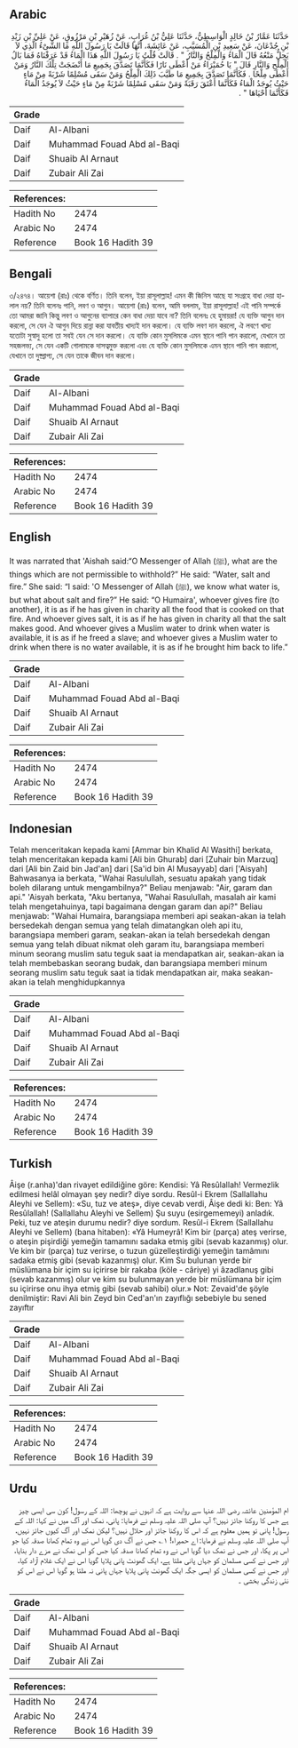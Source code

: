 ## Arabic


<div dir="rtl" lang="ar" style={{fontSize:'larger',backgroundColor:'#f8f9fa',padding:20}}>
حَدَّثَنَا عَمَّارُ بْنُ خَالِدٍ الْوَاسِطِيُّ، حَدَّثَنَا عَلِيُّ بْنُ غُرَابٍ، عَنْ زُهَيْرِ بْنِ مَرْزُوقٍ، عَنْ عَلِيِّ بْنِ زَيْدِ بْنِ جُدْعَانَ، عَنْ سَعِيدِ بْنِ الْمُسَيَّبِ، عَنْ عَائِشَةَ، أَنَّهَا قَالَتْ يَا رَسُولَ اللَّهِ مَا الشَّىْءُ الَّذِي لاَ يَحِلُّ مَنْعُهُ قَالَ الْمَاءُ وَالْمِلْحُ وَالنَّارُ ‏"‏ ‏.‏ قَالَتْ قُلْتُ يَا رَسُولَ اللَّهِ هَذَا الْمَاءُ قَدْ عَرَفْنَاهُ فَمَا بَالُ الْمِلْحِ وَالنَّارِ قَالَ ‏"‏ يَا حُمَيْرَاءُ مَنْ أَعْطَى نَارًا فَكَأَنَّمَا تَصَدَّقَ بِجَمِيعِ مَا أَنْضَجَتْ تِلْكَ النَّارُ وَمَنْ أَعْطَى مِلْحًا ‏.‏ فَكَأَنَّمَا تَصَدَّقَ بِجَمِيعِ مَا طَيَّبَ ذَلِكَ الْمِلْحُ وَمَنْ سَقَى مُسْلِمًا شَرْبَةً مِنْ مَاءٍ حَيْثُ يُوجَدُ الْمَاءُ فَكَأَنَّمَا أَعْتَقَ رَقَبَةً وَمَنْ سَقَى مُسْلِمًا شَرْبَةً مِنْ مَاءٍ حَيْثُ لاَ يُوجَدُ الْمَاءُ فَكَأَنَّمَا أَحْيَاهَا ‏"‏ ‏.‏
</div>
<div style={{backgroundColor:'#f8f9fa',padding:20, marginBottom: 10}}><table> <thead> <tr> <th>Grade</th> <th></th> </tr> </thead> <tbody> <tr><td>Daif</td><td>Al-Albani</td></tr><tr><td>Daif</td><td>Muhammad Fouad Abd al-Baqi</td></tr><tr><td>Daif</td><td>Shuaib Al Arnaut</td></tr><tr><td>Daif</td><td>Zubair Ali Zai</td></tr></tbody></table><table> <thead> <tr> <th>References:</th> <th></th> </tr> </thead> <tbody><tr><td>Hadith No</td><td>2474</td></tr><tr><td>Arabic No</td><td>2474</td></tr><tr><td>Reference</td><td>Book 16 Hadith 39</td></tr></tbody></table></div>

## Bengali


<div dir="ltr" lang="bn" style={{fontSize:'larger',backgroundColor:'#f8f9fa',padding:20}}>
৩/২৪৭৪। আয়েশা (রাঃ) থেকে বর্ণিত। তিনি বলেন, ইয়া রাসূলাল্লাহ! এমন কী জিনিস আছে যা সংগ্রহে বাধা দেয়া হালাল নয়? তিনি বলেনঃ পানি, লবণ ও আগুন। আয়েশা (রাঃ) বলেন, আমি বললাম, ইয়া রাসূলাল্লাহ! এই পানি সম্পর্কে তো আমরা জানি কিন্তু লবণ ও আগুনের ব্যাপারে কেন বাধা দেয়া যাবে না? তিনি বলেনঃ হে হুমায়রা! যে ব্যক্তি আগুন দান করলো, সে যেন ঐ আগুন দিয়ে রান্না করা যাবতীয় খাদ্যই দান করলো। যে ব্যক্তি লবণ দান করলো, ঐ লবণে খাদ্য যতোটা সুস্বাদু হলো তা সবই যেন সে দান করলো। যে ব্যক্তি কোন মুসলিমকে এমন স্থানে পানি পান করালো, যেখানে তা সহজলভ্য, সে যেন একটি গোলামকে দাসত্বমুক্ত করলো এবং যে ব্যক্তি কোন মুসলিমকে এমন স্থানে পানি পান করালো, যেখানে তা দুষ্প্রাপ্য, সে যেন তাকে জীবন দান করলো।
</div>
<div style={{backgroundColor:'#f8f9fa',padding:20, marginBottom: 10}}><table> <thead> <tr> <th>Grade</th> <th></th> </tr> </thead> <tbody> <tr><td>Daif</td><td>Al-Albani</td></tr><tr><td>Daif</td><td>Muhammad Fouad Abd al-Baqi</td></tr><tr><td>Daif</td><td>Shuaib Al Arnaut</td></tr><tr><td>Daif</td><td>Zubair Ali Zai</td></tr></tbody></table><table> <thead> <tr> <th>References:</th> <th></th> </tr> </thead> <tbody><tr><td>Hadith No</td><td>2474</td></tr><tr><td>Arabic No</td><td>2474</td></tr><tr><td>Reference</td><td>Book 16 Hadith 39</td></tr></tbody></table></div>

## English


<div dir="ltr" lang="en" style={{fontSize:'larger',backgroundColor:'#f8f9fa',padding:20}}>
It was narrated that 'Aishah said:“O Messenger of Allah (ﷺ), what are the things which are not permissible to withhold?” He said: “Water, salt and fire.” She said: “I said: 'O Messenger of Allah (ﷺ), we know what water is, but what about salt and fire?” He said: “O Humaira', whoever gives fire (to another), it is as if he has given in charity all the food that is cooked on that fire. And whoever gives salt, it is as if he has given in charity all that the salt makes good. And whoever gives a Muslim water to drink when water is available, it is as if he freed a slave; and whoever gives a Muslim water to drink when there is no water available, it is as if he brought him back to life.”
</div>
<div style={{backgroundColor:'#f8f9fa',padding:20, marginBottom: 10}}><table> <thead> <tr> <th>Grade</th> <th></th> </tr> </thead> <tbody> <tr><td>Daif</td><td>Al-Albani</td></tr><tr><td>Daif</td><td>Muhammad Fouad Abd al-Baqi</td></tr><tr><td>Daif</td><td>Shuaib Al Arnaut</td></tr><tr><td>Daif</td><td>Zubair Ali Zai</td></tr></tbody></table><table> <thead> <tr> <th>References:</th> <th></th> </tr> </thead> <tbody><tr><td>Hadith No</td><td>2474</td></tr><tr><td>Arabic No</td><td>2474</td></tr><tr><td>Reference</td><td>Book 16 Hadith 39</td></tr></tbody></table></div>

## Indonesian


<div dir="ltr" lang="id" style={{fontSize:'larger',backgroundColor:'#f8f9fa',padding:20}}>
Telah menceritakan kepada kami [Ammar bin Khalid Al Wasithi] berkata, telah menceritakan kepada kami [Ali bin Ghurab] dari [Zuhair bin Marzuq] dari [Ali bin Zaid bin Jad'an] dari [Sa'id bin Al Musayyab] dari ['Aisyah] Bahwasanya ia berkata, "Wahai Rasulullah, sesuatu apakah yang tidak boleh dilarang untuk mengambilnya?" Beliau menjawab: "Air, garam dan api." 'Aisyah berkata, "Aku bertanya, "Wahai Rasulullah, masalah air kami telah mengetahuinya, tapi bagaimana dengan garam dan api?" Beliau menjawab: "Wahai Humaira, barangsiapa memberi api seakan-akan ia telah bersedekah dengan semua yang telah dimatangkan oleh api itu, barangsiapa memberi garam, seakan-akan ia telah bersedekah dengan semua yang telah dibuat nikmat oleh garam itu, barangsiapa memberi minum seorang muslim satu teguk saat ia mendapatkan air, seakan-akan ia telah membebaskan seorang budak, dan barangsiapa memberi minum seorang muslim satu teguk saat ia tidak mendapatkan air, maka seakan-akan ia telah menghidupkannya
</div>
<div style={{backgroundColor:'#f8f9fa',padding:20, marginBottom: 10}}><table> <thead> <tr> <th>Grade</th> <th></th> </tr> </thead> <tbody> <tr><td>Daif</td><td>Al-Albani</td></tr><tr><td>Daif</td><td>Muhammad Fouad Abd al-Baqi</td></tr><tr><td>Daif</td><td>Shuaib Al Arnaut</td></tr><tr><td>Daif</td><td>Zubair Ali Zai</td></tr></tbody></table><table> <thead> <tr> <th>References:</th> <th></th> </tr> </thead> <tbody><tr><td>Hadith No</td><td>2474</td></tr><tr><td>Arabic No</td><td>2474</td></tr><tr><td>Reference</td><td>Book 16 Hadith 39</td></tr></tbody></table></div>

## Turkish


<div dir="ltr" lang="tr" style={{fontSize:'larger',backgroundColor:'#f8f9fa',padding:20}}>
Âişe (r.anha)'dan rivayet edildiğine göre: Kendisi: Yâ Resûlallah! Vermezlik edilmesi helâl olmayan şey nedir? diye sordu. Resûl-i Ekrem (Sallallahu Aleyhi ve Sellem): «Su, tuz ve ateş», diye cevab verdi, Âişe dedi ki: Ben: Yâ Resûlallah! (Sallallahu Aleyhi ve Sellem) Şu suyu (esirgememeyi) anladık. Peki, tuz ve ateşin durumu nedir? diye sordum. Resûl-i Ekrem (Sallallahu Aleyhi ve Sellem) (bana hitaben): «Yâ Humeyrâ! Kim bir (parça) ateş verirse, o ateşin pişirdiği yemeğin tamamını sadaka etmiş gibi (sevab kazanmış) olur. Ve kim bir (parça) tuz verirse, o tuzun güzelleştirdiği yemeğin tamâmını sadaka etmiş gibi (sevab kazanmış) olur. Kim Su bulunan yerde bir müslümana bir içim su içirirse bir rakaba (köle - câriye) yi âzadlanuş gibi (sevab kazanmış) olur ve kim su bulunmayan yerde bir müslümana bir içim su içirirse onu ihya etmiş gibi (sevab sahibi) olur.» Not: Zevaid'de şöyle denilmiştir: Ravi Ali bin Zeyd bin Ced'an'ın zayıflığı sebebiyle bu sened zayıftır
</div>
<div style={{backgroundColor:'#f8f9fa',padding:20, marginBottom: 10}}><table> <thead> <tr> <th>Grade</th> <th></th> </tr> </thead> <tbody> <tr><td>Daif</td><td>Al-Albani</td></tr><tr><td>Daif</td><td>Muhammad Fouad Abd al-Baqi</td></tr><tr><td>Daif</td><td>Shuaib Al Arnaut</td></tr><tr><td>Daif</td><td>Zubair Ali Zai</td></tr></tbody></table><table> <thead> <tr> <th>References:</th> <th></th> </tr> </thead> <tbody><tr><td>Hadith No</td><td>2474</td></tr><tr><td>Arabic No</td><td>2474</td></tr><tr><td>Reference</td><td>Book 16 Hadith 39</td></tr></tbody></table></div>

## Urdu


<div dir="rtl" lang="ur" style={{fontSize:'larger',backgroundColor:'#f8f9fa',padding:20}}>
ام المؤمنین عائشہ رضی اللہ عنہا سے روایت ہے کہ انہوں نے پوچھا: اللہ کے رسول! کون سی ایسی چیز ہے جس کا روکنا جائز نہیں؟ آپ صلی اللہ علیہ وسلم نے فرمایا: پانی، نمک اور آگ میں نے کہا: اللہ کے رسول! پانی تو ہمیں معلوم ہے کہ اس کا روکنا جائز اور حلال نہیں؟ لیکن نمک اور آگ کیوں جائز نہیں، آپ صلی اللہ علیہ وسلم نے فرمایا: اے حمیراء! ۱؎ جس نے آگ دی گویا اس نے وہ تمام کھانا صدقہ کیا جو اس پر پکا، اور جس نے نمک دیا گویا اس نے وہ تمام کھانا صدقہ کیا جس کو اس نمک نے مزے دار بنایا، اور جس نے کسی مسلمان کو جہاں پانی ملتا ہے، ایک گھونٹ پانی پلایا گویا اس نے ایک غلام آزاد کیا، اور جس نے کسی مسلمان کو ایسی جگہ ایک گھونٹ پانی پلایا جہاں پانی نہ ملتا ہو گویا اس نے اس کو نئی زندگی بخشی ۔
</div>
<div style={{backgroundColor:'#f8f9fa',padding:20, marginBottom: 10}}><table> <thead> <tr> <th>Grade</th> <th></th> </tr> </thead> <tbody> <tr><td>Daif</td><td>Al-Albani</td></tr><tr><td>Daif</td><td>Muhammad Fouad Abd al-Baqi</td></tr><tr><td>Daif</td><td>Shuaib Al Arnaut</td></tr><tr><td>Daif</td><td>Zubair Ali Zai</td></tr></tbody></table><table> <thead> <tr> <th>References:</th> <th></th> </tr> </thead> <tbody><tr><td>Hadith No</td><td>2474</td></tr><tr><td>Arabic No</td><td>2474</td></tr><tr><td>Reference</td><td>Book 16 Hadith 39</td></tr></tbody></table></div>